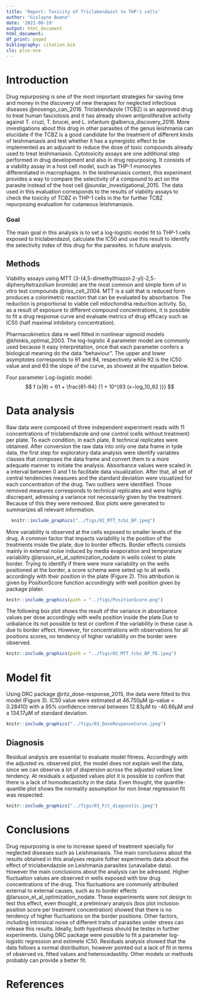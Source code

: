 ```yaml
---
title: 'Report: Toxicity of Triclabendazol to THP-1 cells'
author: "Gislayne Bueno"
date: '2022-08-19'
output: html_document
html_document:
df_print: paged
bibliography: citation.bib
cls: plos-one
---
```


# Introduction

| Drug repurposing is one of the most important strategies for saving time and money in the discovery of new therapies for neglected infectious diseases @nosengo_can_2016. Triclabendazole (TCBZ) is an approved drug to treat human fasciolosis and it has already shown antiproliferative activity against T. cruzi, T. brucei, and L. infantum @alberca_discovery_2016. More investigations about this drug in other parasites of the genus leishmania can elucidate if the TCBZ is a good candidate for the treatment of different kinds of leishmaniasis and test whether it has a synergistic effect to be implemented as an adjuvant to reduce the dose of toxic compounds already used to treat leishmaniasis. Cytotoxicity assays are one additional step performed in drug development and also in drug repurposing. It consists of a viability assay in a host cell model, such as THP-1 monocytes differentiated in macrophages. In the leishmaniasis context, this experiment provides a way to compare the selectivity of a compound to act on the parasite instead of the host cell @sundar_investigational_2015. The data used in this evaluation corresponds to the results of viability assays to check the toxicity of TCBZ in THP-1 cells in the for further TCBZ repurposing evaluation for cutaneous leishmaniasis.

### **Goal**

The main goal in this analysis is to set a log-logistic model fit to THP-1 cells exposed to triclabendazol, calculate the IC50 and use this result to identify the selectivity index of this drug for the parasites. in future analysis.

## Methods

Viability assays using MTT (3-(4,5-dimethylthiazol-2-yl)-2,5- diphenyltetrazolium bromide) are the most common and simple form of in vitro test compounds @riss_cell_2004. MTT is a salt that is reduced form produces a colorimetric reaction that can be evaluated by absorbance. The reduction is proportional to viable cell mitochondria reduction activity. So, as a result of exposure to different compound concentrations, it is possible to fit a drug response curve and evaluate metrics of drug efficacy such as IC50 (half maximal inhibitory concentration).

Pharmacokinetics data re well fitted in nonlinear sigmoid models @khinkis_optimal_2003. The log-logistic 4 parameter model are commonly used because it easy interpretation, once that each parameter confers a biological meaning do the data "behaviour". The upper and lower asymptotes corresponds to θ1 and θ4, respectively while θ2 is the IC50 value and and θ3 the slope of the curve, as showed at the equation below.

Four parameter Log-logistic model: $$
  f (x|θ) = θ1 + \frac{θ1-θ4}
  {1 + 10^{θ3 (x−log_10_θ2 )}}
$$

# Data analysis

Raw data were composed of three independent experiment reads with 11 concentrations of triclabendazole and one control (cells without treatment) per plate. To each condition, in each plate, 8 technical replicates were obtained. After conversion the raw data into only one data frame in tyde data, the first step for exploratory data analysis were identify variables classes that composes the data frame and convert them to a more adequate manner to initiate the analysis. Absorbance values were scaled in a interval between 0 and 1 to facilitate data visualization. After that, all set of central tendencies measures and the standard deviation were visualized for each concentration of the drug. Two outliers were identified. Those removed measures corresponds to technical replicates and were highly discrepant, adressing a variance not necessarily given by the treatment. Because of this they were removed. Box plots were generated to summarizes all relevant information.

```r
  knitr::include_graphics("../figs/02_MTT_tcbz_BP.jpeg")
```

More variability is observed at the cells exposed to smaller levels of the drug. A common factor that impacts variability is the position of the treatments inside the plate, due to border effects. Border effects consists mainly in external noise induced by media evaporation and temperature variability @larsson_et_al_optimization_nodate in wells colest to plate border. Trying to identify if there were more variability on the wells positioned at the border, a score schema were seted up to all wells accordingly with their position in the plate (Figure 2). This attribution is given by PositionScore function accordingly with well position given by package plater.

```r
knitr::include_graphics(path = "../figs/PositionScore.png") 
```

The following box plot shows the result of the variance in absorbance values per dose accordingly with wells position inside the plate.Due to unbalance its not possible to test or confirm if the variability in these case is due to border effect. However, for concentrations with observations for all positions scores, no tendency of higher variability on the border were observed.

```r
knitr::include_graphics(path = "../figs/02_MTT_tcbz_BP_PE.jpeg") 
```

# Model fit

Using DRC package @ritz_dose-response_2015, the data were fitted to this model (Figure 3). IC50 value were estimated at 46.750μM (p-value = 0.28410) with a 95% confidence interval between 12.83μM to -40.66μM and a 134.17μM of standard deviation.

```r
knitr::include_graphics("../figs/03_DoseResponseCurve.jpeg")
```

## Diagnosis

Residual analysis are essential to evaluate model fitness. Accordingly with the adjusted vs. observed plot, the model does not explain well the data, since we can observe a lot of dispersion across the adjusted values line tendency. At residuals x adjusted values plot it is possible to confirm that there is a lack of homodecasticity in the data. Even thought, the quantile-quantile plot shows the normality assumption for non linear regression fit was respected.

```r
knitr::include_graphics("../figs/03_Fit_diagnostic.jpeg")
```

# Conclusions

Drug repurposing is one to increase speed of treatment specially for neglected diseases such as Leishmaniasis. The main conclusions about the results obtained in this analyses require futher experiments data about the effect of triclabendazole on Leishmania parasites (unavailabe data). However the main conclusions about the analysis can be adressed. Higher fluctuation values are observed in wells exposed with low drug concentrations of the drug. This fluctuations are commonly attribuited external to external causes, such as to border effects @larsson_et_al_optimization_nodate. These experiments were not design to test this effect, even thought, a preliminary analysis (box plot inclusion position score per treatment concentration) showed that there is no tendency of higher fluctuations on the border positions. Other factors, including intrinsical noise of different traits of parasites under stress can release this results. Ideally, both hypothesis should be testes in further experiments. Using DRC package were possible to fit a parameter log- logistic regression and estimete IC50. Residuals analysis showed that the data follows a normal distribuition, however pointed out a lack of fit in terms of observed vs. fitted values and heterocedastiity. Other models or methods probably can provide a better fit.

# References
